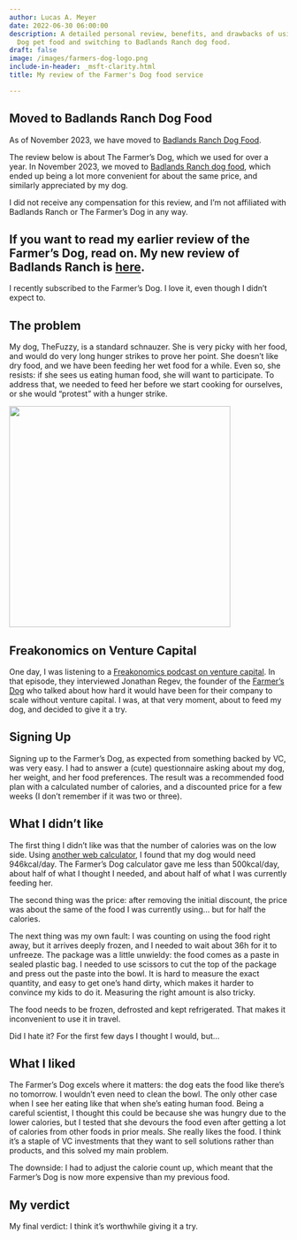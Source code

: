 ```yaml
---
author: Lucas A. Meyer
date: 2022-06-30 06:00:00
description: A detailed personal review, benefits, and drawbacks of using The Farmer's
  Dog pet food and switching to Badlands Ranch dog food.
draft: false
image: /images/farmers-dog-logo.png
include-in-header: _msft-clarity.html
title: My review of the Farmer's Dog food service

---
```


:::{.callout-important}
## Moved to Badlands Ranch Dog Food

As of November 2023, we have moved to [Badlands Ranch Dog Food](2023-11-03-badlands_ranch.qmd). 

:::

The review below is about The Farmer's Dog, which we used for over a year. In November 2023, we moved to [Badlands Ranch dog food](2023-11-03-badlands_ranch.qmd), which ended up being a lot more convenient for about the same price, and similarly appreciated by my dog. 

I did not receive any compensation for this review, and I'm not affiliated with Badlands Ranch or The Farmer's Dog in any way. 

If you want to read my earlier review of the Farmer's Dog, read on. My new review of Badlands Ranch is [here](2023-11-03-badlands_ranch.qmd).
---

I recently subscribed to the Farmer's Dog. I love it, even though I didn't expect to.

## The problem

My dog, TheFuzzy, is a standard schnauzer. She is very picky with her food, and would do very long hunger strikes to prove her point. She doesn't like dry food, and we have been feeding her wet food for a while. Even so, she resists: if she sees us eating human food, she will want to participate. To address that, we needed to feed her before we start cooking for ourselves, or she would "protest" with a hunger strike.

![](/images/gyspy-batman.png){height=400px}

## Freakonomics on Venture Capital

One day, I was listening to a [Freakonomics podcast on venture capital](https://freakonomics.com/podcast/is-venture-capital-the-secret-sauce-of-the-american-economy/). In that episode, they interviewed Jonathan Regev, the founder of the [Farmer's Dog](https://www.thefarmersdog.com) who talked about how hard it would have been for their company to scale without venture capital. I was, at that very moment, about to feed my dog, and decided to give it a try.

## Signing Up

Signing up to the Farmer's Dog, as expected from something backed by VC, was very easy. I had to answer a (cute) questionnaire asking about my dog, her weight, and her food preferences. The result was a recommended food plan with a calculated number of calories, and a discounted price for a few weeks (I don't remember if it was two or three). 

## What I didn't like

The first thing I didn't like was that the number of calories was on the low side. Using [another web calculator](https://vetcalculators.com/calories.html), I found that my dog would need 946kcal/day. The Farmer's Dog calculator gave me less than 500kcal/day, about half of what I thought I needed, and about half of what I was currently feeding her. 

The second thing was the price: after removing the initial discount, the price was about the same of the food I was currently using... but for half the calories.

The next thing was my own fault: I was counting on using the food right away, but it arrives deeply frozen, and I needed to wait about 36h for it to unfreeze. The package was a little unwieldy: the food comes as a paste in sealed plastic bag. I needed to use scissors to cut the top of the package and press out the paste into the bowl. It is hard to measure the exact quantity, and easy to get one's hand dirty, which makes it harder to convince my kids to do it. Measuring the right amount is also tricky.

The food needs to be frozen, defrosted and kept refrigerated. That makes it inconvenient to use it in travel.

Did I hate it? For the first few days I thought I would, but...

## What I liked

The Farmer's Dog excels where it matters: the dog eats the food like there's no tomorrow. I wouldn't even need to clean the bowl. The only other case when I see her eating like that when she's eating human food. Being a careful scientist, I thought this could be because she was hungry due to the lower calories, but I tested that she devours the food even after getting a lot of calories from other foods in prior meals. She really likes the food. I think it's a staple of VC investments that they want to sell solutions rather than products, and this solved my main problem.

The downside: I had to adjust the calorie count up, which meant that the Farmer's Dog is now more expensive than my previous food. 

## My verdict

My final verdict: I think it's worthwhile giving it a try.
